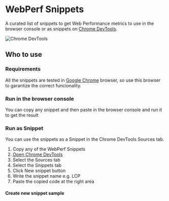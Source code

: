 # WebPerf Snippets


A curated list of snippets to get Web Performance metrics to use in the browser console or as snippets on [Chrome DevTools](https://developer.chrome.com/docs/devtools/).

![Chrome DevTools](https://github.com/nucliweb/webperf-snippets/assets/1307927/0d7bb9c8-5f21-47c6-90c5-2707a430dacb)

## Who to use

### Requirements

All the snippets are tested in [Google Chrome](https://google.com/chrome/) browser, so use this browser to garantize the correct funcionality.

### Run in the browser console

You can copy any snippet and then paste in the browser console and run it to get the result

### Run as Snippet

You can use the snippets as a Snippet in the Chrome DevTools Sources tab.

1. Copy any of the WebPerf Snippets
2. [Open Chrome DevTools](https://developer.chrome.com/docs/devtools/open/)
3. Select the Sources tab
4. Select the Snippets tab
5. Click New snippet button
6. Write the snippet name e.g. LCP
7. Paste the copied code at the right area

#### Create new snippet sample


